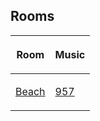 

==Rooms==
<center>
{|class="wikitable"
!Room
!Music
|-
|[[Media:RoomsBeach-TalkLikeAPirateDay.swf|Beach]]||[[Media:Music957.swf|957]]
|}
</center>

{{Events}}

